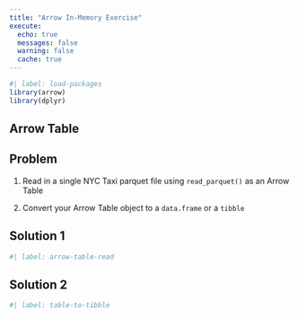 ```yaml
---
title: "Arrow In-Memory Exercise"
execute:
  echo: true
  messages: false
  warning: false
  cache: true
---
```


```r
#| label: load-packages
library(arrow)
library(dplyr)
```


## Arrow Table

## Problem

1.  Read in a single NYC Taxi parquet file using `read_parquet()` as an Arrow Table

2.  Convert your Arrow Table object to a `data.frame` or a `tibble`

## Solution 1

```r
#| label: arrow-table-read

```

## Solution 2

```r
#| label: table-to-tibble

```

